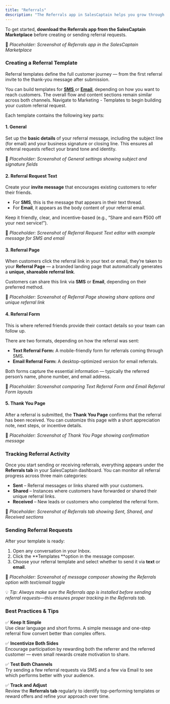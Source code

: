 ```yaml
---
title: "Referrals"
description: "The Referrals app in SalesCaptain helps you grow through word-of-mouth by turning satisfied customers into active promoters. You can create customizable referral templates for both text and email, share them directly from your Inbox, and track all activity in one place."
---
```


To get started, **download the Referrals app from the SalesCaptain Marketplace** before creating or sending referral requests.

📸 _Placeholder: Screenshot of Referrals app in the SalesCaptain Marketplace_

### **Creating a Referral Template**

Referral templates define the full customer journey — from the first referral invite to the thank-you message after submission.

You can build templates for **<u>SMS</u>**<u> </u>or **<u>Email</u>**, depending on how you want to reach customers. The overall flow and content sections remain similar across both channels. Navigate to Marketing - Templates to begin building your custom referral request. 

Each template contains the following key parts:

#### **1. General**

Set up the **basic details** of your referral message, including the subject line (for email) and your business signature or closing line. This ensures all referral requests reflect your brand tone and identity.

📸 _Placeholder: Screenshot of General settings showing subject and signature fields_

#### **2. Referral Request Text**

Create your **invite message** that encourages existing customers to refer their friends.

- For **SMS**, this is the message that appears in their text thread.
- For **Email**, it appears as the body content of your referral email.

Keep it friendly, clear, and incentive-based (e.g., “Share and earn ₹500 off your next service!”).

📸 _Placeholder: Screenshot of Referral Request Text editor with example message for SMS and email_

#### **3. Referral Page**

When customers click the referral link in your text or email, they’re taken to your **Referral Page** — a branded landing page that automatically generates a **unique, shareable referral link**.

Customers can share this link via **SMS** or **Email**, depending on their preferred method.

📸 _Placeholder: Screenshot of Referral Page showing share options and unique referral link_

#### **4. Referral Form**

This is where referred friends provide their contact details so your team can follow up.

There are two formats, depending on how the referral was sent:

- **Text Referral Form:** A mobile-friendly form for referrals coming through SMS.
- **Email Referral Form:** A desktop-optimized version for email referrals.

Both forms capture the essential information — typically the referred person’s name, phone number, and email address.

📸 _Placeholder: Screenshot comparing Text Referral Form and Email Referral Form layouts_

#### **5. Thank You Page**

After a referral is submitted, the **Thank You Page** confirms that the referral has been received. You can customize this page with a short appreciation note, next steps, or incentive details.

📸 _Placeholder: Screenshot of Thank You Page showing confirmation message_

### **Tracking Referral Activity**

Once you start sending or receiving referrals, everything appears under the **Referrals tab** in your SalesCaptain dashboard. You can monitor all referral progress across three main categories:

- **Sent** – Referral messages or links shared with your customers.
- **Shared** – Instances where customers have forwarded or shared their unique referral links.
- **Received** – New leads or customers who completed the referral form.

📸 _Placeholder: Screenshot of Referrals tab showing Sent, Shared, and Received sections_

### **Sending Referral Requests**

After your template is ready:

1. Open any conversation in your Inbox.
2. Click the **Templates **option in the message composer.
3. Choose your referral template and select whether to send it via **text** or **email**.

📸 _Placeholder: Screenshot of message composer showing the Referrals option with text/email toggle_

💡 _Tip: Always make sure the Referrals app is installed before sending referral requests—this ensures proper tracking in the Referrals tab._

### **Best Practices & Tips**

✅ **Keep It Simple**\
 Use clear language and short forms. A simple message and one-step referral flow convert better than complex offers.

✅ **Incentivize Both Sides**\
 Encourage participation by rewarding both the referrer and the referred customer — even small rewards create motivation to share.

✅ **Test Both Channels**\
 Try sending a few referral requests via SMS and a few via Email to see which performs better with your audience.

✅ **Track and Adjust**\
 Review the **Referrals tab** regularly to identify top-performing templates or reward offers and refine your approach over time.